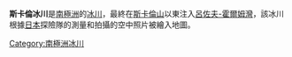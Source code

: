{{coord|69|40|S|39|33|E|display=title}}

'''斯卡倫冰川'''是[[南極洲|南極洲]]的[[冰川|冰川]]，最終在[[斯卡倫山|斯卡倫山]]以東注入[[呂佐夫-霍爾姆灣|呂佐夫-霍爾姆灣]]，該冰川根據[[日本|日本]]探險隊的測量和拍攝的空中照片被繪入地圖。

{{Antarctica-geo-stub}}
[[Category:南極洲冰川|Category:南極洲冰川]]